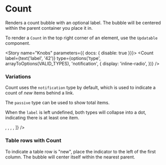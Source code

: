 


<Meta title="Components/Count" decorators={[withKnobs]} component={Count} />

# Count

<ImportPath component={Count}  />

Renders a count bubble with an optional label. The bubble will be centered within the
parent container you place it in.

To render a `Count` in the top right corner of an element, use the `Updatable` component.

<Story name="Knobs" parameters={{ docs: { disable: true }}}>
  <Count
    label={text('label', '42')}
    type={options('type', arrayToOptions(VALID_TYPES), 'notification', {
      display: 'inline-radio',
    })}
  />
</Story>

<Preview isExpanded>
  <Count
    label="42"
  />
</Preview>

<Props of={Count} />

### Variations

Count uses the `notification` type by default, which is used to indicate a count of
_new_ items behind a link.

The `passive` type can be used to show total items.

When the `label` is left undefined, both types will collapse into a dot, indicating there
is at least one item.

<Preview>
  <Story name="Variations">
    <GapList
      items={[
        <Count label="42" />,
        <Count label="42" type="passive" />,
        <Count />,
        <Count type="passive" />,
      ]}
    />
  </Story>
</Preview>

### Table rows with Count

To indicate a table row is "new", place the indicator to the left of the first column.
The bubble will center itself within the nearest parent.

<Preview>
  <Story name="With table rows">
    <Flex>
      <FlexItem shrink>
        <div style={{width: '100%', height: '32px'}}>
          <Count />
        </div>
      </FlexItem>
      <FlexItem>
        <div className="bgColor--haze" style={{width: '100%', height: '32px'}} />
      </FlexItem>
    </Flex>
  </Story>
</Preview>
